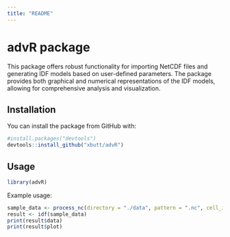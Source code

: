 ```yaml
---
title: "README"
---
```


# advR package

This package offers robust functionality for importing NetCDF files and generating IDF models based on user-defined parameters. The package provides both graphical and numerical representations of the IDF models, allowing for comprehensive analysis and visualization.

## Installation

You can install the package from GitHub with:

```r
#install.packages("devtools")
devtools::install_github("xbutt/advR")

```

## Usage

```r
library(advR)
```

Example usage:
```r
sample_data <- process_nc(directory = "./data", pattern = ".nc", cell_ids = c(327, 328, 329))
result <- idf(sample_data)
print(result$data)
print(result$plot)
```



